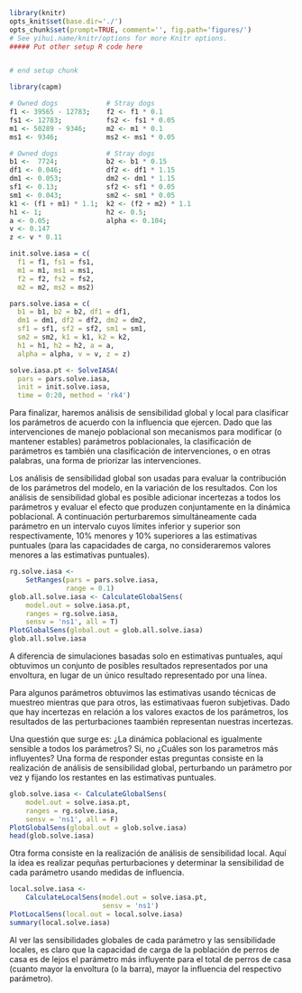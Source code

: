 ```r
library(knitr)
opts_knit$set(base.dir='./')
opts_chunk$set(prompt=TRUE, comment='', fig.path='figures/')
# See yihui.name/knitr/options for more Knitr options.
##### Put other setup R code here


# end setup chunk
```

```r
library(capm)
```

```r
# Owned dogs            # Stray dogs
f1 <- 39565 - 12783;    f2 <- f1 * 0.1
fs1 <- 12783;           fs2 <- fs1 * 0.05
m1 <- 50289 - 9346;     m2 <- m1 * 0.1
ms1 <- 9346;            ms2 <- ms1 * 0.05

# Owned dogs            # Stray dogs
b1 <-  7724;            b2 <- b1 * 0.15
df1 <- 0.046;           df2 <- df1 * 1.15
dm1 <- 0.053;           dm2 <- dm1 * 1.15
sf1 <- 0.13;            sf2 <- sf1 * 0.05
sm1 <- 0.043;           sm2 <- sm1 * 0.05
k1 <- (f1 + m1) * 1.1;  k2 <- (f2 + m2) * 1.1
h1 <- 1;                h2 <- 0.5;
a <- 0.05;              alpha <- 0.104;
v <- 0.147
z <- v * 0.11

init.solve.iasa = c(
  f1 = f1, fs1 = fs1,
  m1 = m1, ms1 = ms1,
  f2 = f2, fs2 = fs2,
  m2 = m2, ms2 = ms2)

pars.solve.iasa = c(
  b1 = b1, b2 = b2, df1 = df1,
  dm1 = dm1, df2 = df2, dm2 = dm2,
  sf1 = sf1, sf2 = sf2, sm1 = sm1,
  sm2 = sm2, k1 = k1, k2 = k2,
  h1 = h1, h2 = h2, a = a,
  alpha = alpha, v = v, z = z)

solve.iasa.pt <- SolveIASA(
  pars = pars.solve.iasa,
  init = init.solve.iasa,
  time = 0:20, method = 'rk4')
```

Para finalizar, haremos análisis de sensibilidad global y local para clasificar los parámetros de acuerdo con la influencia que ejercen. Dado que las intervenciones de manejo poblacional son mecanismos para modificar (o mantener estables) parámetros poblacionales, la clasificación de parámetros es también una clasificación de intervenciones, o en otras palabras, una forma de priorizar las intervenciones.

Los análisis de sensibilidad global son usadas para evaluar la contribución de los parámetros del modelo, en la variación de los resultados. Con los análisis de sensibilidad global es posible adicionar incertezas a todos los parámetros y evaluar el efecto que produzen conjuntamente en la dinámica poblacional. A continuación perturbaremos simultáneamente cada parámetro en un intervalo cuyos límites inferior y superior son respectivamente, 10% menores y 10% superiores a las estimativas puntuales (para las capacidades de carga, no consideraremos valores menores a las estimativas puntuales).

```r
rg.solve.iasa <-
    SetRanges(pars = pars.solve.iasa,
              range = 0.1)
glob.all.solve.iasa <- CalculateGlobalSens(
    model.out = solve.iasa.pt,
    ranges = rg.solve.iasa,
    sensv = 'ns1', all = T)
PlotGlobalSens(global.out = glob.all.solve.iasa)
glob.all.solve.iasa
```

A diferencia de simulaciones basadas solo en estimativas puntuales, aquí obtuvimos un conjunto de posibles resultados representados por una envoltura, en lugar de un único resultado representado por una línea.  

Para algunos parámetros obtuvimos las estimativas usando técnicas de muestreo mientras que para otros, las estimativaas fueron subjetivas. Dado que hay incertezas en relación a los valores exactos de los parámetros, los resultados de las perturbaciones taambién representan nuestras incertezas.  

Una questión que surge es: ¿La dinámica poblacional es igualmente sensible a todos los parámetros? Si, no ¿Cuáles son los parametros más influyentes? Una forma de responder estas preguntas consiste en la realización de análisis de sensibilidad global, perturbando un parámetro por vez y fijando los restantes en las estimativas puntuales.

```r
glob.solve.iasa <- CalculateGlobalSens(
    model.out = solve.iasa.pt,
    ranges = rg.solve.iasa,
    sensv = 'ns1', all = F)
PlotGlobalSens(global.out = glob.solve.iasa)
head(glob.solve.iasa)
```

Otra forma consiste en la realización de análisis de sensibilidad local. Aquí la idea es realizar pequñas perturbaciones y determinar la sensibilidad de cada parámetro usando medidas de influencia.

```r
local.solve.iasa <-
    CalculateLocalSens(model.out = solve.iasa.pt,
                       sensv = 'ns1')
PlotLocalSens(local.out = local.solve.iasa)
summary(local.solve.iasa)
```

Al ver las sensibilidades globales de cada parámetro y las sensibilidade locales, es claro que la capacidad de carga de la población de perros de casa es de lejos el parámetro más influyente para el total de perros de casa (cuanto mayor la envoltura (o la barra), mayor la influencia del respectivo parámetro).